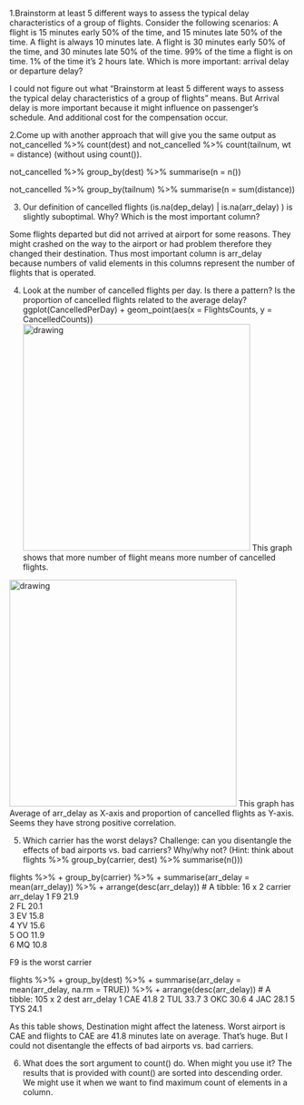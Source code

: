 1.Brainstorm at least 5 different ways to assess the typical delay characteristics of a group of flights. Consider the following scenarios:
A flight is 15 minutes early 50% of the time, and 15 minutes late 50% of the time.
A flight is always 10 minutes late.
A flight is 30 minutes early 50% of the time, and 30 minutes late 50% of the time.
99% of the time a flight is on time. 1% of the time it’s 2 hours late.
Which is more important: arrival delay or departure delay?

I could not figure out what “Brainstorm at least 5 different ways to assess the typical delay characteristics of a group of flights” means. But Arrival delay is more important because it might influence on passenger’s schedule. And additional cost for the compensation occur.

2.Come up with another approach that will give you the same output as not_cancelled %>% count(dest) and not_cancelled %>% count(tailnum, wt = distance) (without using count()).

not_cancelled %>% 
  group_by(dest) %>% 
  summarise(n = n())

not_cancelled %>% 
  group_by(tailnum) %>% 
  summarise(n = sum(distance))

3. Our definition of cancelled flights (is.na(dep_delay) | is.na(arr_delay) ) is slightly suboptimal. Why? Which is the most important column?

Some flights departed but did not arrived at airport for some reasons. They might crashed on the way to the airport or had problem therefore they changed their destination.
Thus most important column is arr_delay because numbers of valid elements in this columns represent the number of flights that is operated.

4. Look at the number of cancelled flights per day. Is there a pattern? Is the proportion of cancelled flights related to the average delay?
ggplot(CancelledPerDay) +
    geom_point(aes(x = FlightsCounts, y = CancelledCounts))
<img src="https://file29-d.kuku.lu/thumbs/20210604-2212_5b154db587a0d995a64ab9abc6e5b1ee.jpg"/ alt="drawing" style="width:400px;"/>
This graph shows that more number of flight means more number of cancelled flights.

 <img src="https://file23-d.kuku.lu/files/20210604-2224_b875d70d036479b135fd5f22c7607b70.png"/ alt="drawing" style="width:400px;"/>
This graph has Average of arr_delay as X-axis and proportion of cancelled flights as Y-axis.
Seems they have strong positive correlation.

5. Which carrier has the worst delays? Challenge: can you disentangle the effects of bad airports vs. bad carriers? Why/why not? (Hint: think about flights %>% group_by(carrier, dest) %>% summarise(n()))

flights %>%
+     group_by(carrier) %>%
+     summarise(arr_delay = mean(arr_delay)) %>%
+     arrange(desc(arr_delay))
# A tibble: 16 x 2
   carrier arr_delay
   <chr>       <dbl>
 1 F9         21.9  
 2 FL         20.1  
 3 EV         15.8  
 4 YV         15.6  
 5 OO         11.9  
 6 MQ         10.8  

F9 is the worst carrier

flights %>%
+     group_by(dest) %>%
+     summarise(arr_delay = mean(arr_delay, na.rm = TRUE)) %>%
+     arrange(desc(arr_delay))
# A tibble: 105 x 2
   dest  arr_delay
   <chr>     <dbl>
 1 CAE        41.8
 2 TUL        33.7
 3 OKC        30.6
 4 JAC        28.1
 5 TYS        24.1

As this table shows, Destination might affect the lateness. Worst airport is CAE and flights to CAE are 41.8 minutes late on average. That’s huge. But I could not disentangle the effects of bad airports vs. bad carriers.

6. What does the sort argument to count() do. When might you use it?
     The results that is provided with count() are sorted into descending order.
    We might use it when we want to find maximum count of elements in a column.


